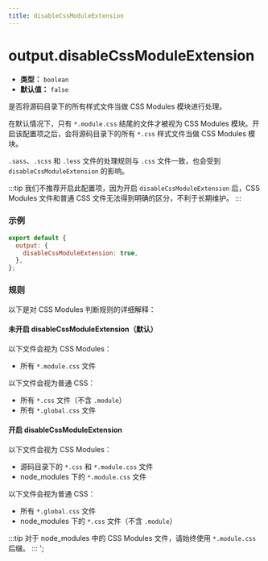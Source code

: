 ```yaml
---
title: disableCssModuleExtension
---
```


# output.disableCssModuleExtension

- **类型：** `boolean`
- **默认值：** `false`

是否将源码目录下的所有样式文件当做 CSS Modules 模块进行处理。

在默认情况下，只有 `*.module.css` 结尾的文件才被视为 CSS Modules 模块。开启该配置项之后，会将源码目录下的所有 `*.css` 样式文件当做 CSS Modules 模块。

`.sass`、`.scss` 和 `.less` 文件的处理规则与 `.css` 文件一致，也会受到 `disableCssModuleExtension` 的影响。

:::tip
我们不推荐开启此配置项，因为开启 `disableCssModuleExtension` 后，CSS Modules 文件和普通 CSS 文件无法得到明确的区分，不利于长期维护。
:::

### 示例

```js
export default {
  output: {
    disableCssModuleExtension: true,
  },
};
```

### 规则

以下是对 CSS Modules 判断规则的详细解释：

#### 未开启 disableCssModuleExtension（默认）

以下文件会视为 CSS Modules：

- 所有 `*.module.css` 文件

以下文件会视为普通 CSS：

- 所有 `*.css` 文件（不含 `.module`）
- 所有 `*.global.css` 文件

#### 开启 disableCssModuleExtension

以下文件会视为 CSS Modules：

- 源码目录下的 `*.css` 和 `*.module.css` 文件
- node_modules 下的 `*.module.css` 文件

以下文件会视为普通 CSS：

- 所有 `*.global.css` 文件
- node_modules 下的 `*.css` 文件（不含 `.module`）

:::tip
对于 node_modules 中的 CSS Modules 文件，请始终使用 `*.module.css` 后缀。
:::
';
